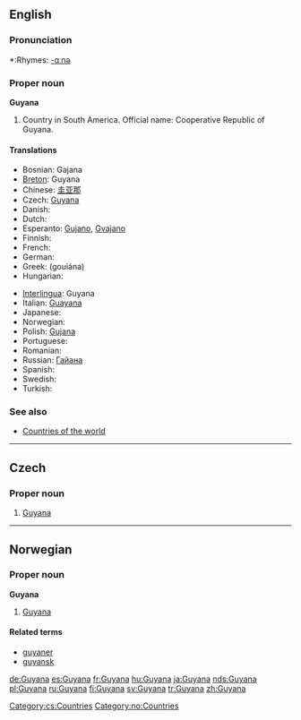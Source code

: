 ==English==

===Pronunciation===
*:Rhymes: [[Rhymes:English:-ɑːnə|-ɑːnə]]

===Proper noun===
'''Guyana'''
{{wikipedia}}

# Country in South America. Official name: Cooperative Republic of Guyana.

====Translations====
{{rfc-level|Translations at L3+ (AutoFormat would have corrected level of Translations)}}
{{top}}
* Bosnian: Gajana {{f}}
* [[Breton]]: Guyana
* Chinese: [[圭亚那]]
* Czech: [[#Czech|Guyana]] {{f}}
* Danish: {{t-|da|Guyana}}
* Dutch: {{t-|nl|Guyana}}
* Esperanto: [[Gujano]], [[Gvajano]]
* Finnish: {{t+|fi|Guyana}}
* French: {{t+|fr|Guyana|m}}
* German: {{t+|de|Guyana}}
* Greek: {{t|el|Γουιάνα|f|sc=Grek}} (gouiána)
* Hungarian: {{t+|hu|Guyana}}
{{mid}}
* [[Interlingua]]: Guyana
* Italian: [[Guayana]] {{f}}
* Japanese: {{t+|ja|ガイアナ|tr=gaiana|sc=Jpan}}
* Norwegian: {{t-|no|Guyana}}
* Polish: [[Gujana]]
* Portuguese: {{t+|pt|Guiana}}
* Romanian: {{t-|ro|Guyana|f}}
* Russian: [[Гайана]]
* Spanish: {{t+|es|Guyana}}
* Swedish: {{t+|sv|Guyana}}
* Turkish: {{t+|tr|Guyana}}
{{bottom}}

===See also===
* [[Countries of the world]]

----

==Czech==

===Proper noun===
{{cs-proper noun|g=f}}

# [[#English|Guyana]]

[[Category:cs:Countries]]
----
==Norwegian==

===Proper noun===
'''Guyana'''

# [[Guyana#English|Guyana]]

====Related terms====
*[[guyaner]]
*[[guyansk]]

[[Category:no:Countries]]

[[de:Guyana]]
[[es:Guyana]]
[[fr:Guyana]]
[[hu:Guyana]]
[[ja:Guyana]]
[[nds:Guyana]]
[[pl:Guyana]]
[[ru:Guyana]]
[[fi:Guyana]]
[[sv:Guyana]]
[[tr:Guyana]]
[[zh:Guyana]]